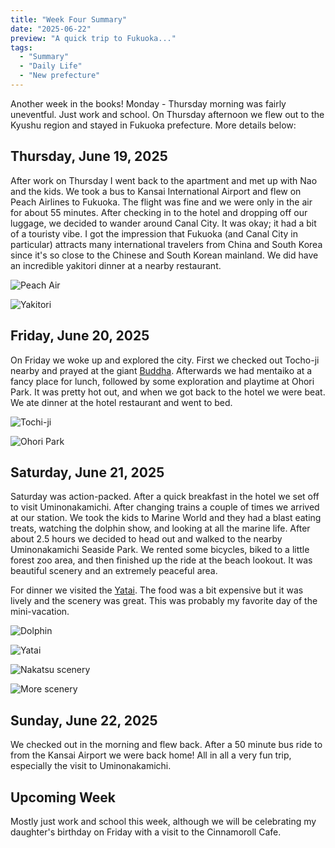 ```yaml
---
title: "Week Four Summary"
date: "2025-06-22"
preview: "A quick trip to Fukuoka..."
tags:
  - "Summary"
  - "Daily Life"
  - "New prefecture"
---
```


Another week in the books! Monday - Thursday morning was fairly uneventful. Just work and school. On Thursday afternoon we flew out to the Kyushu region and stayed in Fukuoka prefecture. More details below:

## Thursday, June 19, 2025
After work on Thursday I went back to the apartment and met up with Nao and the kids. We took a bus to Kansai International Airport and flew on Peach Airlines to Fukuoka. The flight was fine and we were only in the air for about 55 minutes. After checking in to the hotel and dropping off our luggage, we decided to wander around Canal City. It was okay; it had a bit of a touristy vibe. I got the impression that Fukuoka (and Canal City in particular) attracts many international travelers from China and South Korea since it's so close to the Chinese and South Korean mainland. We did have an incredible yakitori dinner at a nearby restaurant.

![Peach Air](/images/week-four-img/optimized_0.jpg)

![Yakitori](/images/week-four-img/optimized_2.jpg)

## Friday, June 20, 2025
On Friday we woke up and explored the city. First we checked out Tocho-ji nearby and prayed at the giant [Buddha](https://www.kanpai-japan.com/fukuoka/tocho-ji). Afterwards we had mentaiko at a fancy place for lunch, followed by some exploration and playtime at Ohori Park. It was pretty hot out, and when we got back to the hotel we were beat. We ate dinner at the hotel restaurant and went to bed.

![Tochi-ji](/images/week-four-img/optimized_wk4_2.png)

![Ohori Park](/images/week-four-img/optimized_1.jpg)

## Saturday, June 21, 2025
Saturday was action-packed. After a quick breakfast in the hotel we set off to visit Uminonakamichi. After changing trains a couple of times we arrived at our station. We took the kids to Marine World and they had a blast eating treats, watching the dolphin show, and looking at all the marine life. After about 2.5 hours we decided to head out and walked to the nearby Uminonakamichi Seaside Park. We rented some bicycles, biked to a little forest zoo area, and then finished up the ride at the beach lookout. It was beautiful scenery and an extremely peaceful area.

For dinner we visited the [Yatai](https://www.japan-guide.com/e/e4803.html). The food was a bit expensive but it was lively and the scenery was great. This was probably my favorite day of the mini-vacation.

![Dolphin](/images/week-four-img/optimized_3.jpg)

![Yatai](/images/week-four-img/optimized_4.jpg)

![Nakatsu scenery](/images/week-four-img/optimized_5.jpg)

![More scenery](/images/week-four-img/optimized_6.jpg)

## Sunday, June 22, 2025
We checked out in the morning and flew back. After a 50 minute bus ride to from the Kansai Airport we were back home! All in all a very fun trip, especially the visit to Uminonakamichi.

## Upcoming Week
Mostly just work and school this week, although we will be celebrating my daughter's birthday on Friday with a visit to the Cinnamoroll Cafe.